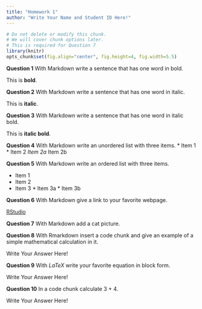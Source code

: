 ```yaml
---
title: "Homework 1"
author: "Write Your Name and Student ID Here!"
---
```


```r
# Do not delete or modify this chunk.
# We will cover chunk options later.
# This is required for Question 7
library(knitr)
opts_chunk$set(fig.align="center", fig.height=4, fig.width=5.5)
```

**Question 1** With Markdown write a sentence that has one word in bold.

This is **bold**.

**Question 2** With Markdown write a sentence that has one word in italic.

This is **italic**.

**Question 3** With Markdown write a sentence that has one word in italic bold.

This is **italic bold**.

**Question 4** With Markdown write an unordered list with three items.
* Item 1
* Item 2
  *Item 2a
  *Item 2b


**Question 5** With Markdown write an ordered list with three items.

* Item 1
* Item 2
* Item 3 
       * Item 3a
       * Item 3b

**Question 6** With Markdown give a link to your favorite webpage.

[RStudio](https://www.rstudio.com)

**Question 7** With Markdown add a cat picture.

[](https://upload.wikimedia.org/wikipedia/commons/5/56/Tiger.50.jpg)

**Question 8** With Rmarkdown insert a code chunk and give an example of a simple mathematical calculation in it.

Write Your Answer Here!

**Question 9** With $LaTeX$ write your favorite equation in block form.

Write Your Answer Here!

**Question 10** In a code chunk calculate 3 + 4.

Write Your Answer Here!
